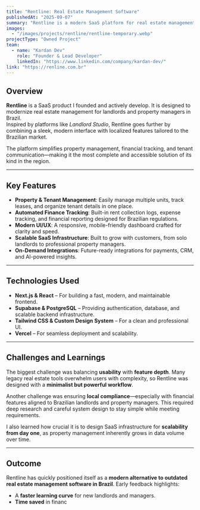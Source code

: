 ---
title: "Rentline: Real Estate Management Software"
publishedAt: "2025-09-07"
summary: "Rentline is a modern SaaS platform for real estate management in Brazil, offering landlords and property managers a powerful, intuitive toolset to manage rentals efficiently."
images:
  - "/images/projects/rentline/rentline-temporary.webp"
projectType: "Owned Project"
team:
  - name: "Kardan Dev"
    role: "Founder & Lead Developer"
    linkedIn: "https://www.linkedin.com/company/kardan-dev/"
link: "https://renline.com.br"
---

## Overview

**Rentline** is a SaaS product I founded and actively develop. It is designed to modernize real estate management for landlords and property managers in Brazil.  
Inspired by platforms like *Landlord Studio*, Rentline goes further by combining a sleek, modern interface with localized features tailored to the Brazilian market.  

The platform simplifies property management, financial tracking, and tenant communication—making it the most complete and accessible solution of its kind in the region.

---

## Key Features

- **Property & Tenant Management**: Easily manage multiple units, track leases, and organize tenant details in one place.  
- **Automated Finance Tracking**: Built-in rent collection logs, expense tracking, and financial reporting designed for Brazilian regulations.  
- **Modern UI/UX**: A responsive, mobile-friendly dashboard crafted for clarity and speed.  
- **Scalable SaaS Infrastructure**: Built to grow with customers, from solo landlords to professional property managers.  
- **On-Demand Integrations**: Future-ready integrations for payments, CRM, and AI-powered insights.  

---

## Technologies Used

- **Next.js & React** – For building a fast, modern, and maintainable frontend.  
- **Supabase & PostgreSQL** – Providing authentication, database, and scalable backend infrastructure.  
- **Tailwind CSS & Custom Design System** – For a clean and professional UI.  
- **Vercel** – For seamless deployment and scalability.  

---

## Challenges and Learnings

The biggest challenge was balancing **usability** with **feature depth**. Many legacy real estate tools overwhelm users with complexity, so Rentline was designed with a **minimalist but powerful workflow**.  

Another challenge was ensuring **local compliance**—especially with financial features aligned to Brazilian landlords and property managers. This required deep research and careful system design to stay simple while meeting requirements.  

I also learned how crucial it is to design SaaS infrastructure for **scalability from day one**, as property management inherently grows in data volume over time.

---

## Outcome

Rentline has quickly positioned itself as a **modern alternative to outdated real estate management software in Brazil**. Early feedback highlights:  

- A **faster learning curve** for new landlords and managers.  
- **Time saved** in financ
